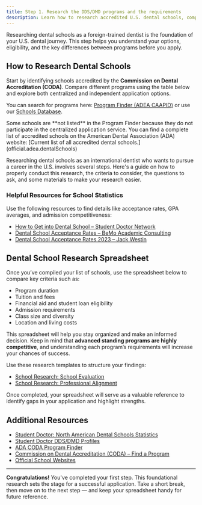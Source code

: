 ```yaml
---
title: Step 1. Research the DDS/DMD programs and the requirements
description: Learn how to research accredited U.S. dental schools, compare advanced standing programs, and organize your findings effectively.
---
```


Researching dental schools as a foreign-trained dentist is the foundation of
your U.S. dental journey. This step helps you understand your options,
eligibility, and the key differences between programs before you apply.

## How to Research Dental Schools

Start by identifying schools accredited by the **Commission on Dental
Accreditation (CODA)**. Compare different programs using the table below and
explore both centralized and independent application options.

You can search for programs here: [Program Finder (ADEA
CAAPID)](official.caapidProgramFinder) or use our [Schools
Database](/c/researching-schools/schools-database).

<Aside>
  Some schools are **not listed** in the Program Finder because they do not participate in the
  centralized application service. You can find a complete list of accredited schools on the
  American Dental Association (ADA) website: [Current list of all accredited dental
  schools.](official.adea.dentalSchools)
</Aside>

Researching dental schools as an international dentist who wants to pursue a
career in the U.S. involves several steps. Here's a guide on how to properly
conduct this research, the criteria to consider, the questions to ask, and some
materials to make your research easier.

### Helpful Resources for School Statistics

Use the following resources to find details like acceptance rates, GPA averages, and admission competitiveness:

- [How to Get into Dental School – Student Doctor Network](stats.studentDoctor)
- [Dental School Acceptance Rates – BeMo Academic Consulting](stats.bemo)
- [Dental School Acceptance Rates 2023 – Jack Westin](stats.jackWestin)

## Dental School Research Spreadsheet

Once you’ve compiled your list of schools, use the spreadsheet below to compare key criteria such as:

- Program duration
- Tuition and fees
- Financial aid and student loan eligibility
- Admission requirements
- Class size and diversity
- Location and living costs

This spreadsheet will help you stay organized and make an informed decision. Keep in mind that **advanced standing programs are highly competitive**, and understanding each program’s requirements will increase your chances of success.

Use these research templates to structure your findings:

- [School Research: School Evaluation](/c/tools/school-evaluation-template)
- [School Research: Professional Alignment](/c/tools/school-professional-alignment-template)

Once completed, your spreadsheet will serve as a valuable reference to identify gaps in your application and highlight strengths.

## Additional Resources

- [Student Doctor: North American Dental Schools Statistics](stats.studentDoctor)
- [Student Doctor DDS/DMD Profiles](external.studentDoctor)
- [ADA CODA Program Finder](official.ada.dentalSchools)
- [Commission on Dental Accreditation (CODA) – Find a Program](official.coda)
- [Official School Websites](official.ada.dentalSchools)

---

**Congratulations!** You've completed your first step. This foundational
research sets the stage for a successful application. Take a short break, then
move on to the next step — and keep your spreadsheet handy for future reference.
